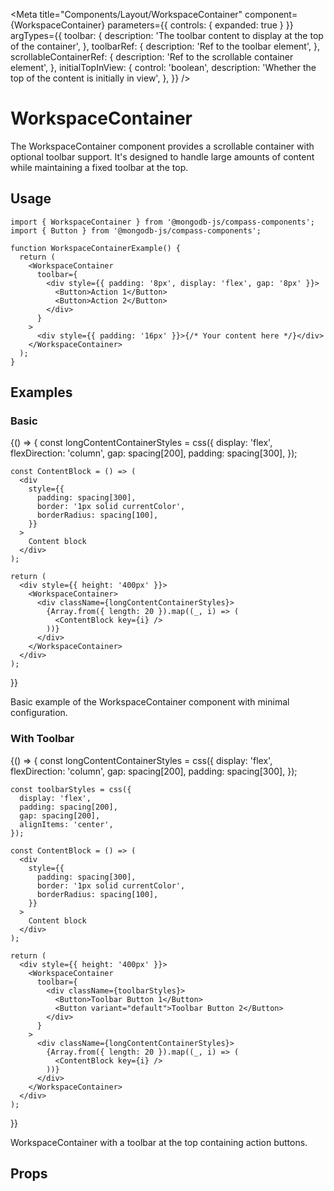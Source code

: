 
<Meta
  title="Components/Layout/WorkspaceContainer"
  component={WorkspaceContainer}
  parameters={{ controls: { expanded: true } }}
  argTypes={{
    toolbar: {
      description: 'The toolbar content to display at the top of the container',
    },
    toolbarRef: {
      description: 'Ref to the toolbar element',
    },
    scrollableContainerRef: {
      description: 'Ref to the scrollable container element',
    },
    initialTopInView: {
      control: 'boolean',
      description: 'Whether the top of the content is initially in view',
    },
  }}
/>

# WorkspaceContainer

The WorkspaceContainer component provides a scrollable container with optional toolbar support.
It's designed to handle large amounts of content while maintaining a fixed toolbar at the top.

## Usage

```tsx
import { WorkspaceContainer } from '@mongodb-js/compass-components';
import { Button } from '@mongodb-js/compass-components';

function WorkspaceContainerExample() {
  return (
    <WorkspaceContainer
      toolbar={
        <div style={{ padding: '8px', display: 'flex', gap: '8px' }}>
          <Button>Action 1</Button>
          <Button>Action 2</Button>
        </div>
      }
    >
      <div style={{ padding: '16px' }}>{/* Your content here */}</div>
    </WorkspaceContainer>
  );
}
```

## Examples

### Basic

<Story name="Basic">
  {() => {
    const longContentContainerStyles = css({
      display: 'flex',
      flexDirection: 'column',
      gap: spacing[200],
      padding: spacing[300],
    });

    const ContentBlock = () => (
      <div
        style={{
          padding: spacing[300],
          border: '1px solid currentColor',
          borderRadius: spacing[100],
        }}
      >
        Content block
      </div>
    );

    return (
      <div style={{ height: '400px' }}>
        <WorkspaceContainer>
          <div className={longContentContainerStyles}>
            {Array.from({ length: 20 }).map((_, i) => (
              <ContentBlock key={i} />
            ))}
          </div>
        </WorkspaceContainer>
      </div>
    );

}}

</Story>

Basic example of the WorkspaceContainer component with minimal configuration.

### With Toolbar

<Story name="WithToolbar">
  {() => {
    const longContentContainerStyles = css({
      display: 'flex',
      flexDirection: 'column',
      gap: spacing[200],
      padding: spacing[300],
    });

    const toolbarStyles = css({
      display: 'flex',
      padding: spacing[200],
      gap: spacing[200],
      alignItems: 'center',
    });

    const ContentBlock = () => (
      <div
        style={{
          padding: spacing[300],
          border: '1px solid currentColor',
          borderRadius: spacing[100],
        }}
      >
        Content block
      </div>
    );

    return (
      <div style={{ height: '400px' }}>
        <WorkspaceContainer
          toolbar={
            <div className={toolbarStyles}>
              <Button>Toolbar Button 1</Button>
              <Button variant="default">Toolbar Button 2</Button>
            </div>
          }
        >
          <div className={longContentContainerStyles}>
            {Array.from({ length: 20 }).map((_, i) => (
              <ContentBlock key={i} />
            ))}
          </div>
        </WorkspaceContainer>
      </div>
    );

}}

</Story>

WorkspaceContainer with a toolbar at the top containing action buttons.

## Props

<Controls />
